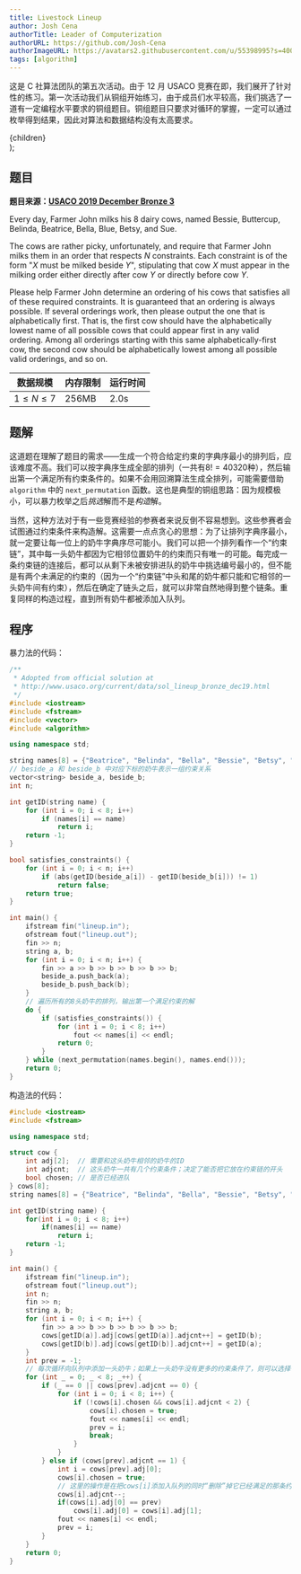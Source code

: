 ```yaml
---
title: Livestock Lineup
author: Josh Cena
authorTitle: Leader of Computerization
authorURL: https://github.com/Josh-Cena
authorImageURL: https://avatars2.githubusercontent.com/u/55398995?s=400&u=88dc0dcb0691877524dd8739db9fde7ed4fa9721&v=4
tags: [algorithm]
---
```



这是 C 社算法团队的第五次活动。由于 12 月 USACO 竞赛在即，我们展开了针对性的练习。第一次活动我们从铜组开始练习，由于成员们水平较高，我们挑选了一道有一定编程水平要求的铜组题目。铜组题目只要求对循环的掌握，一定可以通过枚举得到结果，因此对算法和数据结构没有太高要求。

<!--truncate-->

  <div
    style={{
      backgroundColor: color,
      borderRadius: '10px',
      color: '#fff',
      padding: '1em',
      marginBottom: '1em',
      marginTop: '1em',
    }}
  >
    {children}
  </div>
);

## 题目

<Question color="#1d85c2">

**题目来源：**<a href="http://www.usaco.org/index.php?page=viewproblem2&cpid=965">**USACO 2019 December Bronze 3**</a>

Every day, Farmer John milks his 8 dairy cows, named Bessie, Buttercup, Belinda, Beatrice, Bella, Blue, Betsy, and Sue.

The cows are rather picky, unfortunately, and require that Farmer John milks them in an order that respects $N$ constraints. Each constraint is of the form "$X$ must be milked beside $Y$", stipulating that cow $X$ must appear in the milking order either directly after cow $Y$ or directly before cow $Y$.

Please help Farmer John determine an ordering of his cows that satisfies all of these required constraints. It is guaranteed that an ordering is always possible. If several orderings work, then please output the one that is alphabetically first. That is, the first cow should have the alphabetically lowest name of all possible cows that could appear first in any valid ordering. Among all orderings starting with this same alphabetically-first cow, the second cow should be alphabetically lowest among all possible valid orderings, and so on.

| 数据规模      | 内存限制 | 运行时间 |
| ------------- | -------- | -------- |
| $1\le N\le 7$ | 256MB    | 2.0s     |

</Question>

## 题解

这道题在理解了题目的需求——生成一个符合给定约束的字典序最小的排列后，应该难度不高。我们可以按字典序生成全部的排列（一共有$8!=40320$种），然后输出第一个满足所有约束条件的。如果不会用回溯算法生成全排列，可能需要借助 `algorithm` 中的 `next_permutation` 函数。这也是典型的铜组思路：因为规模极小，可以暴力枚举之后*挑选*解而不是*构造*解。

当然，这种方法对于有一些竞赛经验的参赛者来说反倒不容易想到。这些参赛者会试图通过约束条件来构造解。这需要一点点贪心的思想：为了让排列字典序最小，就一定要让每一位上的奶牛字典序尽可能小。我们可以把一个排列看作一个“约束链”，其中每一头奶牛都因为它相邻位置奶牛的约束而只有唯一的可能。每完成一条约束链的连接后，都可以从剩下未被安排进队的奶牛中挑选编号最小的，但不能是有两个未满足的约束的（因为一个“约束链”中头和尾的奶牛都只能和它相邻的一头奶牛间有约束），然后在确定了链头之后，就可以非常自然地得到整个链条。重复同样的构造过程，直到所有奶牛都被添加入队列。

## 程序

暴力法的代码：

```cpp
/**
 * Adopted from official solution at
 * http://www.usaco.org/current/data/sol_lineup_bronze_dec19.html
 */
#include <iostream>
#include <fstream>
#include <vector>
#include <algorithm>

using namespace std;

string names[8] = {"Beatrice", "Belinda", "Bella", "Bessie", "Betsy", "Blue", "Buttercup", "Sue"};
// beside_a 和 beside_b 中对应下标的奶牛表示一组约束关系
vector<string> beside_a, beside_b;
int n;

int getID(string name) {
    for (int i = 0; i < 8; i++)
        if (names[i] == name)
            return i;
    return -1;
}

bool satisfies_constraints() {
    for (int i = 0; i < n; i++)
        if (abs(getID(beside_a[i]) - getID(beside_b[i])) != 1)
            return false;
    return true;
}

int main() {
    ifstream fin("lineup.in");
    ofstream fout("lineup.out");
    fin >> n;
    string a, b;
    for (int i = 0; i < n; i++) {
        fin >> a >> b >> b >> b >> b >> b;
        beside_a.push_back(a);
        beside_b.push_back(b);
    }
    // 遍历所有的8头奶牛的排列，输出第一个满足约束的解
    do {
        if (satisfies_constraints()) {
            for (int i = 0; i < 8; i++)
                fout << names[i] << endl;
            return 0;
        }
    } while (next_permutation(names.begin(), names.end()));
    return 0;
}
```

构造法的代码：

```cpp
#include <iostream>
#include <fstream>

using namespace std;

struct cow {
    int adj[2];  // 需要和这头奶牛相邻的奶牛的ID
    int adjcnt;  // 这头奶牛一共有几个约束条件；决定了能否把它放在约束链的开头
    bool chosen; // 是否已经进队
} cows[8];
string names[8] = {"Beatrice", "Belinda", "Bella", "Bessie", "Betsy", "Blue", "Buttercup", "Sue"};

int getID(string name) {
    for(int i = 0; i < 8; i++)
        if(names[i] == name)
            return i;
    return -1;
}

int main() {
    ifstream fin("lineup.in");
    ofstream fout("lineup.out");
    int n;
    fin >> n;
    string a, b;
    for (int i = 0; i < n; i++) {
        fin >> a >> b >> b >> b >> b >> b;
        cows[getID(a)].adj[cows[getID(a)].adjcnt++] = getID(b);
        cows[getID(b)].adj[cows[getID(b)].adjcnt++] = getID(a);
    }
    int prev = -1;
    // 每次循环向队列中添加一头奶牛；如果上一头奶牛没有更多的约束条件了，则可以选择一头新的，否则选择需要和上一头相邻的奶牛
    for (int _ = 0; _ < 8; _++) {
        if (_ == 0 || cows[prev].adjcnt == 0) {
            for (int i = 0; i < 8; i++) {
                if (!cows[i].chosen && cows[i].adjcnt < 2) {
                    cows[i].chosen = true;
                    fout << names[i] << endl;
                    prev = i;
                    break;
                }
            }
        } else if (cows[prev].adjcnt == 1) {
            int i = cows[prev].adj[0];
            cows[i].chosen = true;
            // 这里的操作是在把cows[i]添加入队列的同时“删除”掉它已经满足的那条约束
            cows[i].adjcnt--;
            if(cows[i].adj[0] == prev)
                cows[i].adj[0] = cows[i].adj[1];
            fout << names[i] << endl;
            prev = i;
        }
    }
    return 0;
}
```
